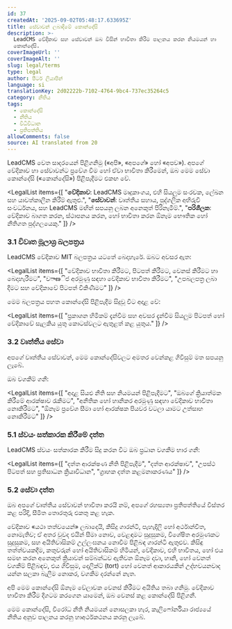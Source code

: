 ```yaml
---
id: 37
createdAt: '2025-09-02T05:48:17.633695Z'
title: සේවාවන් ලබාදීමේ කොන්දේසි
description: >-
  LeadCMS වේදිකාව සහ සේවාවන් ඔබ විසින් භාවිතා කිරීම පාලනය කරන නියමයන් හා
  කොන්දේසි.
coverImageUrl: ''
coverImageAlt: ''
slug: legal/terms
type: legal
author: පීටර් ලියාපින්
language: si
translationKey: 2d02222b-7102-4764-9bc4-737ec35264c5
category: නීතිය
tags:
  - කොන්දේසි
  - නීතිය
  - විධිවිධාන
  - ප්‍රතිපත්තිය
allowComments: false
source: AI translated from 20
---
```


<LegalSection title="1. හැඳින්වීම">

LeadCMS වෙත සාදරයෙන් පිළිගනිමු («අපි», «අපගේ» හෝ «අපව»). අපගේ වේදිකාව හා සේවාවන්ට ප්‍රවේශ වීම හෝ ඒවා භාවිතා කිරීමෙන්, ඔබ මෙම සේවා කොන්දේසි («කොන්දේසි») පිළිපැදීමට එකඟ වේ.

</LegalSection>

<LegalSection title="2. නිර්වචන">

<LegalList items={[
  "<strong>වේදිකාව</strong>: LeadCMS මෘදුකාංගය, එහි සියලුම සංරචක, ලේඛන සහ යාවත්කාලීන කිරීම් ඇතුළු.",
  "<strong>සේවාවන්</strong>: වෘත්තීය සහාය, පුද්ගලික අභිරුචි සංවර්ධනය, සහ LeadCMS මඟින් සපයනු ලබන අනෙකුත් පිරිනැමීම්.",
  "<strong>පරිශීලක</strong>: වේදිකාව බාගත කරන, ස්ථාපනය කරන, හෝ භාවිතා කරන ඕනෑම භෞතික හෝ නීතිගත පුද්ගලයෙකු."
]} />

</LegalSection>

<LegalSection title="3. බලපත්‍රය සහ භාවිතා කිරීමේ අයිතිවාසිකම්">

### 3.1 විවෘත මූලාශ්‍ර බලපත්‍රය

LeadCMS වේදිකාව MIT බලපත්‍රය යටතේ බෙදාහැරේ. ඔබට අවසර ඇත:

<LegalList items={[
  "වේදිකාව භාවිතා කිරීමට, පිටපත් කිරීමට, වෙනස් කිරීමට හා බෙදාහැරීමට",
  "වాణිජ අරමුණු සඳහා වේදිකාව භාවිතා කිරීමට",
  "උපබලපත්‍ර ලබා දීමට සහ වේදිකාවේ පිටපත් විකිණීමට"
]} />

මෙම බලපත්‍රය පහත කොන්දේසි පිළිපැදීම සිදුවූ විට අදාළ වේ:

<LegalList items={[
  "ප්‍රකාශන හිමිකම් දැන්වීම සහ අවසර දැන්වීම සියලුම පිටපත් හෝ වේදිකාවේ සැලකිය යුතු කොටස්වලට ඇතුළත් කළ යුතුය."
]} />

### 3.2 වෘත්තීය සේවා

අපගේ වෘත්තීය සේවාවන්, මෙම කොන්දේසිවලට අමතර වෙන්කළ ගිවිසුම් මත සපයනු ලැබේ.

</LegalSection>

<LegalSection title="4. පරිශීලකගේ වගකීම්">

ඔබ වගකීම් ගනී:

<LegalList items={[
  "අදාළ සියළු නීති සහ නියමයන් පිළිපැදීමට",
  "ඔබගේ ක්‍රියාත්මක කිරීමේ ආරක්ෂාව රැකීමට",
  "අනීතික හෝ හානිකර අරමුණු සඳහා වේදිකාව භාවිතා නොකිරීමට",
  "ඕනෑම ප්‍රවේශ සීමා හෝ ආරක්ෂක පියවර වටලා යාමට උත්සාහ නොකිරීමට"
]} />

</LegalSection>

<LegalSection title="5. රහස්‍යභාවය සහ දත්ත">

### 5.1 ස්වයං සත්කාරක කිරීමේ දත්ත

LeadCMS ස්වයං සත්කාරක කිරීම සිදු කරන විට ඔබ ප්‍රධාන වගකීම භාර ගනී:

<LegalList items={[
  "දත්ත ආරක්ෂණ නීති පිළිපැදීම",
  "දත්ත ආරක්ෂාව",
  "උපස්ථ පිටපත් සහ ප්‍රතිසාධන ක්‍රියාවිධාන",
  "ග්‍රාහක දත්ත කළමනාකරණය"
]} />

### 5.2 සේවා දත්ත

ඔබ අපගේ වෘත්තීය සේවාවන් භාවිතා කරයි නම්, අපගේ රහස්‍යතා ප්‍රතිපත්තියේ විස්තර කළ පරිදි, සීමිත තොරතුරු එකතු කළ හැක.

</LegalSection>

<LegalSection title="6. ගාරන්ටි ප්‍රතික්ෂේපය">

<DisclaimerBox>
වේදිකාව «යථා තත්වයෙන්» ලබාදෙයි, කිසිදු ගාරන්ටි, පැහැදිලි හෝ අර්ථාන්විත, නොමැතිව; ඒ අතර වුවද එයින් සීමා නොව, වෙළඳාමට සුදුසුකම, විශේෂිත අරමුණකට සුදුසුකම, සහ අයිතිවාසිකම් උල්ලංඝනය නොවීම පිළිබඳ ගාරන්ටි ඇතුළුව.
</DisclaimerBox>

</LegalSection>

<LegalSection title="7. වගකීම සීමා කිරීම">

<DisclaimerBox>
කිසිඳු තත්ත්වයකදීම, කතුවරුන් හෝ අයිතිවාසිකම් හිමියන්, වේදිකාව, එහි භාවිතය, හෝ එය සමඟ කරන අනෙකුත් ක්‍රියාවන් සම්බන්ධව ඇතිවන ඕනෑම දාවා, හානි, හෝ වෙනත් වගකීම් පිළිබඳව, එය ගිවිසුම, දෙලික්ට් (tort) හෝ වෙනත් ආකාරයකින් උද්භවයනවාද යන්න සලකා බැලීම නොකර, වගකීම දරන්නේ නැත.
</DisclaimerBox>

</LegalSection>

<LegalSection title="8. කොන්දේසිවල වෙනස්කම්">

අපි මෙම කොන්දේසි ඕනෑම වේලාවක වෙනස් කිරීමට අයිතිය තබා ගනිමු. වේදිකාව භාවිතා කිරීම දිගටම කරගෙන යාමෙන්, ඔබ වෙනස් කළ කොන්දේසි පිළිගනී.

</LegalSection>

<LegalSection title="9. අදාළ නීතිය">

මෙම කොන්දේසි, විරෝධ නීති නියමයන් නොසලකා හැර, කැලිෆෝර්නියා රාජ්‍යයේ නීතිය අනුව පාලනය කරනු හාඅර්ථකථනය කරනු ලැබේ.

</LegalSection>

<LegalSection title="10. සම්බන්ධතා">

<ContactInfo type="email" value="legal@leadcms.ai" label="විද්‍යුත් තැපෑල" />

</LegalSection>
